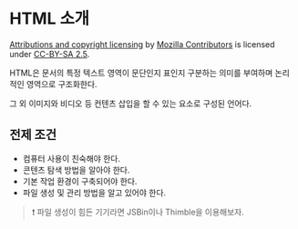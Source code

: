 # HTML 소개


[Attributions and copyright licensing](https://developer.mozilla.org/en-US/docs/MDN/Writing_guidelines/Attrib_copyright_license) by [Mozilla Contributors](https://developer.mozilla.org/en-US/docs/MDN/Community/Roles_teams#contributor) is licensed under [CC-BY-SA 2.5](https://creativecommons.org/licenses/by-sa/2.5/).


HTML은 문서의 특정 텍스트 영역이 문단인지 표인지 구분하는 의미를 부여하며 논리적인 영역으로 구조화한다.


그 외 이미지와 비디오 등 컨텐츠 삽입을 할 수 있는 요소로 구성된 언어다.


## 전제 조건

- 컴퓨터 사용이 친숙해야 한다.
- 콘텐츠 탐색 방법을 알아야 한다.
- 기본 작업 환경이 구축되어야 한다.
- 파일 생성 및 관리 방법을 알고 있어야 한다.

> ❗ 파일 생성이 힘든 기기라면 JSBin이나 Thimble을 이용해보자.

